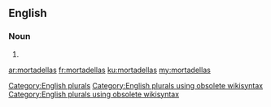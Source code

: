 ==English==

===Noun===
{{head|en}}

# {{plural of|mortadella}}

[[Category:English plurals]][[Category:English plurals using obsolete wikisyntax]][[Category:English plurals using obsolete wikisyntax]]

[[ar:mortadellas]]
[[fr:mortadellas]]
[[ku:mortadellas]]
[[my:mortadellas]]